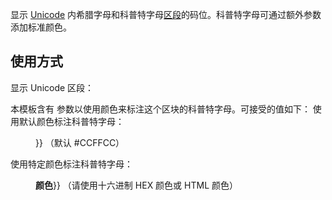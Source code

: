 {{NoteTA|G1=MediaWiki}}{{Documentation subpage}}<!-- 在本行下編輯模板說明 -->

'''{{tl|Unicode chart Greek and Coptic|nolink=yes}}''' 显示 [[Unicode]] 内希腊字母和科普特字母[[Unicode区段|区段]]的码位。科普特字母可通过额外参数添加标准颜色。

== 使用方式 ==
显示 Unicode 区段：
: {{tlx|Unicode chart Greek and Coptic}}

本模板含有 {{para|coptic}} 参数以使用颜色来标注这个区块的科普特字母。可接受的值如下：
使用默认颜色标注科普特字母：
: {{tlx|Unicode chart Greek and Coptic|coptic{{=}}}} （默认 #CCFFCC）

使用特定颜色标注科普特字母：
: {{tlx|Unicode chart Greek and Coptic|coptic{{=}}'''颜色'''}} （请使用十六进制 HEX 颜色或 HTML 颜色）

<includeonly>{{Sandbox other||<!-- 本行下加入模板的分類 -->
[[Category:Coptic templates]]
}}</includeonly>